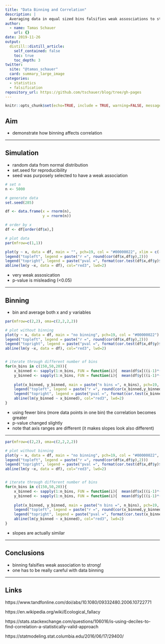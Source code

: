 ```yaml
---
title: "Data Binning and Correlation"
description: |
  Averaging data in equal sized bins falsifies weak assosciations to strong.
author:
  - name: Tamas Schauer
    url: {}
date: 2019-11-26
output:
  distill::distill_article:
    self_contained: false
    toc: true
    toc_depth: 3
twitter:
  site: "@tamas_schauer"
  card: summary_large_image
categories:
  - statistics
  - falsification
repository_url: https://github.com/tschauer/blog/tree/gh-pages
---
```




```r
knitr::opts_chunk$set(echo=TRUE, include = TRUE, warning=FALSE, message=FALSE)
```


## Aim

* demonstrate how binning affects correlation 

---

## Simulation

* random data from normal distribution
* set.seed for reproducibility
* seed was purposely selected to have a weak association

```r
# set n
n <- 5000

# generate data
set.seed(285)

df <- data.frame(x = rnorm(n),
                 y = rnorm(n))

# order by x
df <- df[order(df$x),]
```


```r
# plot data
par(mfrow=c(1,1))

plot(y ~ x, data = df, main = "", pch=19, col = "#00000022", xlim = c(-4,4), ylim = c(-4,4))
legend("topleft", legend = paste("r =", round(cor(df$x,df$y),2)))
legend("topright", legend = paste("pval =", format(cor.test(df$x,df$y)$p.value, digits = 2, scientific = T)))
abline(lm(y ~x, data = df), col="red3", lwd=2)
```



* very weak assosication
* p-value is misleading (<0.05)

---

## Binning

* bin and average both x and y variables

```r

par(mfrow=c(2,2), oma=c(2,2,2,2))

# plot without binning
plot(y ~ x, data = df, main = "no binning", pch=19, col = "#00000022")
legend("topleft", legend = paste("r =", round(cor(df$x,df$y),2)))
legend("topright", legend = paste("pval =", format(cor.test(df$x,df$y)$p.value, digits = 2, scientific = T)))
abline(lm(y ~x, data = df), col="red3", lwd=2)


# iterate through different number of bins
for(n_bins in c(150,50,20)){
    x_binned <- sapply(1:n_bins, FUN = function(i){  mean(df$x[((i-1)*(n/n_bins)+1):((i)*(n/n_bins))])})
    y_binned <- sapply(1:n_bins, FUN = function(i){  mean(df$y[((i-1)*(n/n_bins)+1):((i)*(n/n_bins))])})
    
    plot(x_binned, y_binned, main = paste("n bins =", n_bins), pch=19, col = "#00000055")
    legend("topleft", legend = paste("r =", round(cor(x_binned,y_binned),2)))
    legend("topright", legend = paste("pval =", format(cor.test(x_binned,y_binned)$p.value, digits = 2, scientific = T)))
    abline(lm(y_binned ~ x_binned), col="red3", lwd=2)
}

```

* using fewer bins (more data points in one bin) the correlation becomes greater
* p-value changed slightly
* note that axis ranges are different (it makes slopes look also different)

---

```r

par(mfrow=c(2,2), oma=c(2,2,2,2))

# plot without binning
plot(y ~ x, data = df, main = "no binning", pch=19, col = "#00000022", xlim = c(-4,4), ylim = c(-4,4))
legend("topleft", legend = paste("r =", round(cor(df$x,df$y),2)))
legend("topright", legend = paste("pval =", format(cor.test(df$x,df$y)$p.value, digits = 2, scientific = T)))
abline(lm(y ~x, data = df), col="red3", lwd=2)


# iterate through different number of bins
for(n_bins in c(150,50,20)){
    x_binned <- sapply(1:n_bins, FUN = function(i){  mean(df$x[((i-1)*(n/n_bins)+1):((i)*(n/n_bins))])})
    y_binned <- sapply(1:n_bins, FUN = function(i){  mean(df$y[((i-1)*(n/n_bins)+1):((i)*(n/n_bins))])})
    
    plot(x_binned, y_binned, main = paste("n bins =", n_bins), pch=19, col = "#00000055", xlim = c(-4,4), ylim = c(-4,4))
    legend("topleft", legend = paste("r =", round(cor(x_binned,y_binned),2)))
    legend("topright", legend = paste("pval =", format(cor.test(x_binned,y_binned)$p.value, digits = 2, scientific = T)))
    abline(lm(y_binned ~ x_binned), col="red3", lwd=2)
}

```

* slopes are actually similar


---

## Conclusions

* binning falsifies weak association to strong!
* one has to be really careful with data binning


---

## Links

https://www.tandfonline.com/doi/abs/10.1080/09332480.2006.10722771

https://en.wikipedia.org/wiki/Ecological_fallacy

https://stats.stackexchange.com/questions/106016/is-using-deciles-to-find-correlation-a-statistically-valid-approach

https://statmodeling.stat.columbia.edu/2016/06/17/29400/


